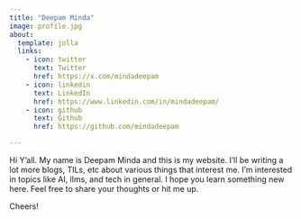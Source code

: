 ```yaml
---
title: "Deepam Minda"
image: profile.jpg
about:
  template: jolla
  links:
    - icon: twitter
      text: Twitter
      href: https://x.com/mindadeepam
    - icon: linkedin
      text: LinkedIn
      href: https://www.linkedin.com/in/mindadeepam/
    - icon: github
      text: Github
      href: https://github.com/mindadeepam

---
```

 
Hi Y'all. My name is Deepam Minda and this is my website. I'll be writing a lot more blogs, TILs, etc about various things that interest me. I'm interested in topics like AI, llms, and tech in general.  I hope you learn something new here. Feel free to share your thoughts or hit me up.

Cheers!
